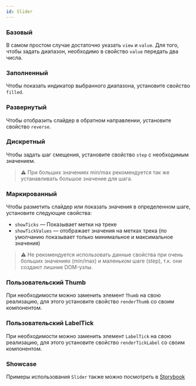 ```yaml
---
id: Slider
---
```










### Базовый

В самом простом случае достаточно указать `view` и `value`. Для того, чтобы задать диапазон, необходимо в свойство `value` передать два числа.

<Example
    component={SliderBasic}
    source={basicSliderSource}
/>

### Заполненный

Чтобы показать индикатор выбранного диапазона, установите свойство `filled`.

<Example
    component={SliderFilled}
    source={filledSliderSource}
/>

### Развернутый

Чтобы отобразить слайдер в обратном направлении, установите свойство `reverse`.

<Example
    component={SliderReversed}
    source={filledSliderSource}
/>

### Дискретный

Чтобы задать шаг смещения, установите свойство `step` с необходимым значением.

> ⚠️ При больших значениях min/max рекомендуется так же устанавливать большое значение для шага.

<Example
    component={SliderStepped}
    source={steppedSliderSource}
/>

### Маркированный

Чтобы разметить слайдер или показать значения в определенном шаге, установите следующие свойства:

- `showTicks` — Показывает метки на треке
- `showTickValues` — отображает значения на метках трека (по умолчанию показывает только минимальное и максимальное значения)

> ⚠️ Не рекомендуется использовать данные свойства при очень больших значениях (min/max) и маленьком шаге (step), т.к. они создают лишние DOM-узлы.

<Example
    component={SliderMarked}
    source={markedSliderSource}
/>

### Пользовательский Thumb

При необходимости можно заменить элемент `Thumb` на свою реализацию, для этого установите свойство `renderThumb` со своим компонентом.

<Example
    component={SliderCustomThumb}
    source={customThumbSliderSource}
/>

### Пользовательский LabelTick

При необходимости можно заменить элемент `LabelTick` на свою реализацию, для этого установите свойство `renderTickLabel` со своим компонентом.

<Example
    component={SliderLabelTick}
    source={labelTickSliderSource}
/>

### Showcase

Примеры использования `Slider` также можно посмотреть в [Storybook](https://lego.yandex-team.ru/components/lego/latest/?storybook=%2Fstory%2Fcontrols-slider-desktop--showcase)

<Example
    component={SliderShowcase}
/>
